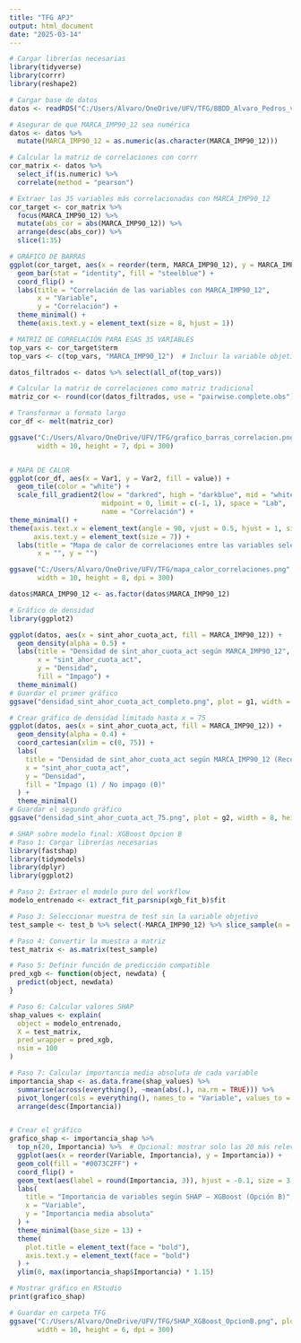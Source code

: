 ```yaml
---
title: "TFG APJ"
output: html_document
date: "2025-03-14"
---
```



```r
# Cargar librerías necesarias
library(tidyverse)
library(corrr)
library(reshape2)

# Cargar base de datos
datos <- readRDS("C:/Users/Alvaro/OneDrive/UFV/TFG/BBDD_Alvaro_Pedros_var35.rds")

# Asegurar de que MARCA_IMP90_12 sea numérica
datos <- datos %>%
  mutate(MARCA_IMP90_12 = as.numeric(as.character(MARCA_IMP90_12)))

# Calcular la matriz de correlaciones con corrr
cor_matrix <- datos %>%
  select_if(is.numeric) %>%
  correlate(method = "pearson")

# Extraer las 35 variables más correlacionadas con MARCA_IMP90_12
cor_target <- cor_matrix %>%
  focus(MARCA_IMP90_12) %>%
  mutate(abs_cor = abs(MARCA_IMP90_12)) %>%
  arrange(desc(abs_cor)) %>%
  slice(1:35)

# GRÁFICO DE BARRAS
ggplot(cor_target, aes(x = reorder(term, MARCA_IMP90_12), y = MARCA_IMP90_12)) +
  geom_bar(stat = "identity", fill = "steelblue") +
  coord_flip() +
  labs(title = "Correlación de las variables con MARCA_IMP90_12",
       x = "Variable",
       y = "Correlación") +
  theme_minimal() +
  theme(axis.text.y = element_text(size = 8, hjust = 1))

# MATRIZ DE CORRELACIÓN PARA ESAS 35 VARIABLES
top_vars <- cor_target$term
top_vars <- c(top_vars, "MARCA_IMP90_12")  # Incluir la variable objetivo también

datos_filtrados <- datos %>% select(all_of(top_vars))

# Calcular la matriz de correlaciones como matriz tradicional
matriz_cor <- round(cor(datos_filtrados, use = "pairwise.complete.obs"), 2)

# Transformar a formato largo
cor_df <- melt(matriz_cor)

ggsave("C:/Users/Alvaro/OneDrive/UFV/TFG/grafico_barras_correlacion.png",
       width = 10, height = 7, dpi = 300)


# MAPA DE CALOR
ggplot(cor_df, aes(x = Var1, y = Var2, fill = value)) +
  geom_tile(color = "white") +
  scale_fill_gradient2(low = "darkred", high = "darkblue", mid = "white",
                       midpoint = 0, limit = c(-1, 1), space = "Lab",
                       name = "Correlación") +
theme_minimal() +
theme(axis.text.x = element_text(angle = 90, vjust = 0.5, hjust = 1, size = 7),
      axis.text.y = element_text(size = 7)) +
  labs(title = "Mapa de calor de correlaciones entre las variables seleccionadas",
       x = "", y = "")

ggsave("C:/Users/Alvaro/OneDrive/UFV/TFG/mapa_calor_correlaciones.png",
       width = 10, height = 8, dpi = 300)


```


```r

datos$MARCA_IMP90_12 <- as.factor(datos$MARCA_IMP90_12)

# Gráfico de densidad
library(ggplot2)

ggplot(datos, aes(x = sint_ahor_cuota_act, fill = MARCA_IMP90_12)) +
  geom_density(alpha = 0.5) +
  labs(title = "Densidad de sint_ahor_cuota_act según MARCA_IMP90_12",
       x = "sint_ahor_cuota_act",
       y = "Densidad",
       fill = "Impago") +
  theme_minimal()
# Guardar el primer gráfico
ggsave("densidad_sint_ahor_cuota_act_completo.png", plot = g1, width = 8, height = 5)

# Crear gráfico de densidad limitado hasta x = 75
ggplot(datos, aes(x = sint_ahor_cuota_act, fill = MARCA_IMP90_12)) +
  geom_density(alpha = 0.4) +
  coord_cartesian(xlim = c(0, 75)) +
  labs(
    title = "Densidad de sint_ahor_cuota_act según MARCA_IMP90_12 (Recortada)",
    x = "sint_ahor_cuota_act",
    y = "Densidad",
    fill = "Impago (1) / No impago (0)"
  ) +
  theme_minimal()
# Guardar el segundo gráfico
ggsave("densidad_sint_ahor_cuota_act_75.png", plot = g2, width = 8, height = 5)
```


```r

# SHAP sobre modelo final: XGBoost Opcion B
# Paso 1: Cargar librerías necesarias
library(fastshap)
library(tidymodels)
library(dplyr)
library(ggplot2)

# Paso 2: Extraer el modelo puro del workflow
modelo_entrenado <- extract_fit_parsnip(xgb_fit_b)$fit

# Paso 3: Seleccionar muestra de test sin la variable objetivo
test_sample <- test_b %>% select(-MARCA_IMP90_12) %>% slice_sample(n = 200)

# Paso 4: Convertir la muestra a matriz
test_matrix <- as.matrix(test_sample)

# Paso 5: Definir función de predicción compatible
pred_xgb <- function(object, newdata) {
  predict(object, newdata)
}

# Paso 6: Calcular valores SHAP
shap_values <- explain(
  object = modelo_entrenado,
  X = test_matrix,
  pred_wrapper = pred_xgb,
  nsim = 100
)

# Paso 7: Calcular importancia media absoluta de cada variable
importancia_shap <- as.data.frame(shap_values) %>%
  summarise(across(everything(), ~mean(abs(.), na.rm = TRUE))) %>%
  pivot_longer(cols = everything(), names_to = "Variable", values_to = "Importancia") %>%
  arrange(desc(Importancia))


# Crear el gráfico
grafico_shap <- importancia_shap %>%
  top_n(20, Importancia) %>%  # Opcional: mostrar solo las 20 más relevantes
  ggplot(aes(x = reorder(Variable, Importancia), y = Importancia)) +
  geom_col(fill = "#0073C2FF") +
  coord_flip() +
  geom_text(aes(label = round(Importancia, 3)), hjust = -0.1, size = 3.5) +
  labs(
    title = "Importancia de variables según SHAP – XGBoost (Opción B)",
    x = "Variable",
    y = "Importancia media absoluta"
  ) +
  theme_minimal(base_size = 13) +
  theme(
    plot.title = element_text(face = "bold"),
    axis.text.y = element_text(face = "bold")
  ) +
  ylim(0, max(importancia_shap$Importancia) * 1.15)

# Mostrar gráfico en RStudio
print(grafico_shap)

# Guardar en carpeta TFG
ggsave("C:/Users/Alvaro/OneDrive/UFV/TFG/SHAP_XGBoost_OpcionB.png", plot = grafico_shap,
       width = 10, height = 6, dpi = 300)


```

